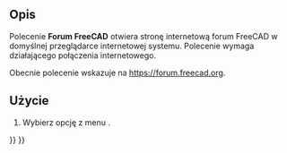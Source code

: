 <languages/>

{{Docnav/pl
|[[Std_PythonHelp/pl|Pomoc dla środowiska Python]]
|[[Std_FreeCADFAQ/pl|Często zadawane pytania]]
|[[Std_Help_Menu/pl|Std: Menu Pomoc]]
|IconL=Std_PythonHelp.svg
|IconR=Std_FreeCADFAQ.svg
|IconC=Freecad.svg
}} 

{{GuiCommand/pl
|Name=Std FreeCADForum
|Name/pl=Std: Forum FreeCAD
|MenuLocation=Pomoc → Forum FreeCAD
|Workbenches=wszystkie
|SeeAlso=[[Std_FreeCADWebsite/pl|Witryna FreeCAD]], [[Std_FreeCADUserHub/pl|Dokumentacja użytkowników]], [[Std_FreeCADPowerUserHub/pl|Dokumentacja skryptów środowiska Python]],[[Std_FreeCADFAQ/pl|Często zadawane pytania dotyczące FreeCAD]]
}}

<span id="Description"></span>
==Opis==

Polecenie '''Forum FreeCAD''' otwiera stronę internetową forum FreeCAD w domyślnej przeglądarce internetowej systemu. Polecenie wymaga działającego połączenia internetowego.

Obecnie polecenie wskazuje na [https://forum.freecad.org/ https://forum.freecad.org].

<span id="Usage"></span>
==Użycie==

# Wybierz opcję z menu {{MenuCommand|Pomoc → [[Image:Std_FreeCADForum.svg|16px]] Forum FreeCAD}}.


{{Docnav/pl
|[[Std_PythonHelp/pl|Pomoc dla środowiska Python]]
|[[Std_FreeCADFAQ/pl|Często zadawane pytania]]
|[[Std_Help_Menu/pl|Std: Menu Pomoc]]
|IconL=Std_PythonHelp.svg
|IconR=Std_FreeCADFAQ.svg
|IconC=Freecad.svg
}} 

{{Std_Base_navi{{#translation:}}}}
{{Userdocnavi{{#translation:}}}}